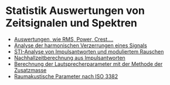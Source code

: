 # Statistik Auswertungen von Zeitsignalen und Spektren
- [Auswertungen, wie RMS, Power, Crest....](/de/help/info/statistics)
- [Analyse der harmonischen Verzerrungen eines Signals](/de/help/info/distortion)
- [STI-Analyse von Impulsantworten und moduliertem Rauschen](/de/help/info/sti-impuse-response-und-stipa)
- [Nachhallzeitberechnung aus Impulsantworten](/de/help/info/decay-times)
- [Berechnung der Lautsprecherparameter mit der Methode der Zusatzmasse](/de/help/info/loudspeaker-parameters)
- [Raumakustische Parameter nach ISO 3382](/de/help/info/room-acoustics)
